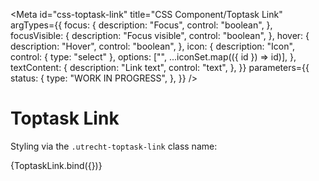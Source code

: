 <!--
@license EUPL-1.2
Copyright (c) 2021 Robbert Broersma
Copyright (c) 2021 Gemeente Utrecht
-->


<Meta
  id="css-toptask-link"
  title="CSS Component/Toptask Link"
  argTypes={{
    focus: {
      description: "Focus",
      control: "boolean",
    },
    focusVisible: {
      description: "Focus visible",
      control: "boolean",
    },
    hover: {
      description: "Hover",
      control: "boolean",
    },
    icon: {
      description: "Icon",
      control: { type: "select" },
      options: ["", ...iconSet.map(({ id }) => id)],
    },
    textContent: {
      description: "Link text",
      control: "text",
    },
  }}
  parameters={{
    status: {
      type: "WORK IN PROGRESS",
    },
  }}
/>

# Toptask Link

Styling via the `.utrecht-toptask-link` class name:

<Canvas>
  <Story
    name="Default"
    args={{
      ...defaultArgs,
      href: "#",
      icon: "utrecht-icon-afval",
      textContent: "Afval",
    }}
  >
    {ToptaskLink.bind({})}
  </Story>
</Canvas>

<ArgsTable story="Default" />
